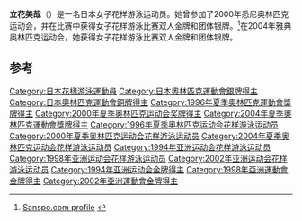 {{Infobox swimmer
| name           = 立花美哉
| nationality    = {{JPN}}
| strokes        = [[花样游泳|花样游泳]]
| show-medals    = yes
| medaltemplates = 
{{MedalSport|[[花样游泳|花样游泳]]}}
{{MedalCountry|{{JPN}}}}
{{MedalCompetition | [[奥林匹克运动会|奥林匹克运动会]] }}
{{MedalSilver | [[2000年夏季奥林匹克运动会|2000年 悉尼]]|[[2000年夏季奥林匹克运动会花样游泳比赛|双人]]}}
{{MedalSilver | [[2000年夏季奥林匹克运动会|2000年 悉尼]]|[[2000年夏季奥林匹克运动会花样游泳比赛|团体]]}}
{{MedalSilver | [[2004年夏季奥林匹克运动会|2004年 雅典]]|[[2004年夏季奥林匹克运动会花样游泳比赛|双人]]}}
{{MedalSilver | [[2004年夏季奥林匹克运动会|2004年 雅典]]|[[2004年夏季奥林匹克运动会花样游泳比赛|团体]]}}
{{MedalBronze | [[1996年夏季奥林匹克运动会|1996年 亚特兰大]]|[[1996年夏季奥林匹克运动会花样游泳比赛|团体]]}}
}}

'''立花美哉'''（{{bd|1974年|12月12日||}}）是一名日本女子花样游泳运动员。她曾参加了2000年悉尼奥林匹克运动会，并在比赛中获得女子花样游泳比赛双人金牌和团体银牌。<ref>[http://www.sanspo.com/athens2004/aquatics/player/synchronized_swimming.html Sanspo.com profile] {{Wayback|url=http://www.sanspo.com/athens2004/aquatics/player/synchronized_swimming.html |date=20150924094121 }} {{ja}}</ref>在2004年雅典奥林匹克运动会，她获得女子花样游泳比赛双人金牌和团体银牌。

==参考==
{{reflist}}
{{DEFAULTSORT:Tachibana Miya}}
[[Category:日本花樣游泳運動員|Category:日本花樣游泳運動員]]
[[Category:日本奧林匹克運動會銀牌得主|Category:日本奧林匹克運動會銀牌得主]]
[[Category:日本奧林匹克運動會銅牌得主|Category:日本奧林匹克運動會銅牌得主]]
[[Category:1996年夏季奧林匹克運動會獎牌得主|Category:1996年夏季奧林匹克運動會獎牌得主]]
[[Category:2000年夏季奥林匹克运动会奖牌得主|Category:2000年夏季奥林匹克运动会奖牌得主]]
[[Category:2004年夏季奧林匹克運動會獎牌得主|Category:2004年夏季奧林匹克運動會獎牌得主]]
[[Category:1996年夏季奥林匹克运动会花样游泳运动员|Category:1996年夏季奥林匹克运动会花样游泳运动员]]
[[Category:2000年夏季奥林匹克运动会花样游泳运动员|Category:2000年夏季奥林匹克运动会花样游泳运动员]]
[[Category:2004年夏季奥林匹克运动会花样游泳运动员|Category:2004年夏季奥林匹克运动会花样游泳运动员]]
[[Category:1994年亚洲运动会花样游泳运动员|Category:1994年亚洲运动会花样游泳运动员]]
[[Category:1998年亚洲运动会花样游泳运动员|Category:1998年亚洲运动会花样游泳运动员]]
[[Category:2002年亚洲运动会花样游泳运动员|Category:2002年亚洲运动会花样游泳运动员]]
[[Category:1994年亚洲运动会金牌得主|Category:1994年亚洲运动会金牌得主]]
[[Category:1998年亞洲運動會金牌得主|Category:1998年亞洲運動會金牌得主]]
[[Category:2002年亞洲運動會金牌得主|Category:2002年亞洲運動會金牌得主]]